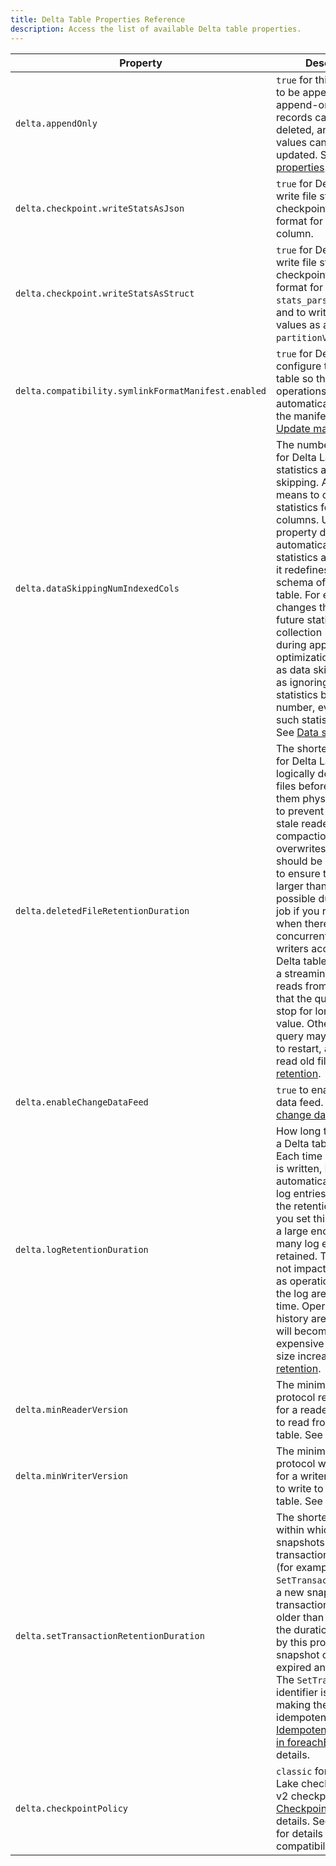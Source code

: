 ```yaml
---
title: Delta Table Properties Reference
description: Access the list of available Delta table properties.
---
```


| Property | Description | Data type | Default |
|----------|-------------|-----------|---------|
| `delta.appendOnly` | `true` for this Delta table to be append-only. If append-only, existing records cannot be deleted, and existing values cannot be updated. See [Table properties](/delta-batch/#table-properties). | `Boolean` | `false` |
| `delta.checkpoint.writeStatsAsJson` | `true` for Delta Lake to write file statistics in checkpoints in JSON format for the `stats` column. | `Boolean` | `true` |
| `delta.checkpoint.writeStatsAsStruct` | `true` for Delta Lake to write file statistics to checkpoints in struct format for the `stats_parsed` column and to write partition values as a struct for `partitionValues_parsed`. | `Boolean` | (none) |
| `delta.compatibility.symlinkFormatManifest.enabled` | `true` for Delta Lake to configure the Delta table so that all write operations on the table automatically update the manifests. See [Update manifests](/presto-integration/#step-3-update-manifests). | `Boolean` | `false` |
| `delta.dataSkippingNumIndexedCols` | The number of columns for Delta Lake to collect statistics about for data skipping. A value of `-1` means to collect statistics for all columns. Updating this property does not automatically collect statistics again; instead, it redefines the statistics schema of the Delta table. For example, it changes the behavior of future statistics collection (such as during appends and optimizations) as well as data skipping (such as ignoring column statistics beyond this number, even when such statistics exist). See [Data skipping](/optimizations-oss/#data-skipping). | `Int` | `32` |
| `delta.deletedFileRetentionDuration` | The shortest duration for Delta Lake to keep logically deleted data files before deleting them physically. This is to prevent failures in stale readers after compactions or partition overwrites. This value should be large enough to ensure that: - It is larger than the longest possible duration of a job if you run `VACUUM` when there are concurrent readers or writers accessing the Delta table. - If you run a streaming query that reads from the table, that the query does not stop for longer than this value. Otherwise, the query may not be able to restart, as it must still read old files. See [Data retention](/delta-batch/#data-retention). | `CalendarInterval` | `interval 1 week` |
| `delta.enableChangeDataFeed` | `true` to enable change data feed. See [Enable change data feed](/delta-change-data-feed/#enable-change-data-feed). | `Boolean` | `false` |
| `delta.logRetentionDuration` | How long the history for a Delta table is kept. Each time a checkpoint is written, Delta Lake automatically cleans up log entries older than the retention interval. If you set this property to a large enough value, many log entries are retained. This should not impact performance as operations against the log are constant time. Operations on history are parallel but will become more expensive as the log size increases. See [Data retention](/delta-batch/#data-retention). | `CalendarInterval` | `interval 30 days` |
| `delta.minReaderVersion` | The minimum required protocol reader version for a reader that allows to read from this Delta table. See [Versioning](/versioning). | `Int` | `1` |
| `delta.minWriterVersion` | The minimum required protocol writer version for a writer that allows to write to this Delta table. See [Versioning](/versioning). | `Int` | `2` |
| `delta.setTransactionRetentionDuration` | The shortest duration within which new snapshots will retain transaction identifiers (for example, `SetTransaction`s). When a new snapshot sees a transaction identifier older than or equal to the duration specified by this property, the snapshot considers it expired and ignores it. The `SetTransaction` identifier is used when making the writes idempotent. See [Idempotent table writes in foreachBatch](/delta-streaming/#idempotent-table-writes-in-foreachbatch) for details. | `CalendarInterval` | (none) |
| `delta.checkpointPolicy` | `classic` for classic Delta Lake checkpoints. `v2` for v2 checkpoints. See [V2 Checkpoint Spec](https://github.com/delta-io/delta/blob/master/PROTOCOL.md#v2-spec) for details. See [Versioning](/versioning) for details around compatibility. | `String` | `classic` |
